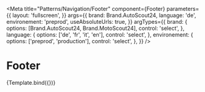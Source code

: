 


<Meta
  title="Patterns/Navigation/Footer"
  component={Footer}
  parameters={{
    layout: 'fullscreen',
  }}
  args={{
    brand: Brand.AutoScout24,
    language: 'de',
    environement: 'preprod',
    useAbsoluteUrls: true,
  }}
  argTypes={{
    brand: {
      options: [Brand.AutoScout24, Brand.MotoScout24],
      control: 'select',
    },
    language: {
      options: ['de', 'fr', 'it', 'en'],
      control: 'select',
    },
    environement: {
      options: ['preprod', 'production'],
      control: 'select',
    },
  }}
/>


# Footer

<Canvas>
  <Story name="Footer">{Template.bind({})}</Story>
</Canvas>
